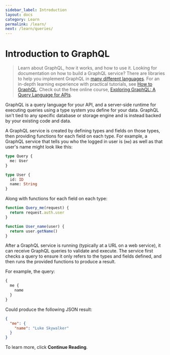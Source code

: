 ```yaml
---
sidebar_label: Introduction
layout: docs
category: Learn
permalink: /learn/
next: /learn/queries/
---
```


# Introduction to GraphQL

> Learn about GraphQL, how it works, and how to use it. Looking for documentation on how to build a GraphQL service?
> There are libraries to help you implement GraphQL in [many different languages](/code). For an in-depth learning experience
> with practical tutorials, see [How to GraphQL](https://howtographql.com). Check out the
> free online course,
> [Exploring GraphQL: A Query Language for APIs](https://edx.org/course/exploring-graphql-a-query-language-for-apis).

GraphQL is a query language for your API, and a server-side runtime for executing queries using a type system you define for your
data. GraphQL isn't tied to any specific database or storage engine and is instead backed by your existing code and data.

A GraphQL service is created by defining types and fields on those types, then providing functions for each field on each type.
For example, a GraphQL service that tells you who the logged in user is (`me`) as well as that user's name might look
like this:

```graphql
type Query {
  me: User
}

type User {
  id: ID
  name: String
}
```

Along with functions for each field on each type:

```js
function Query_me(request) {
  return request.auth.user
}

function User_name(user) {
  return user.getName()
}
```

After a GraphQL service is running (typically at a URL on a web service), it can receive GraphQL queries to validate and execute.
The service first checks a query to ensure it only refers to the types and fields defined, and then runs the provided functions
to produce a result.

For example, the query:

```graphql
{
  me {
    name
  }
}
```

Could produce the following JSON result:

```json
{
  "me": {
    "name": "Luke Skywalker"
  }
}
```

To learn more, click **Continue Reading**.
